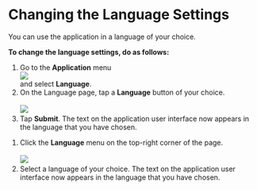 
# Changing the Language Settings

You can use the application in a language of your choice.

**To change the language settings, do as follows:**

<Tabs>
<TabItem value="mentored mobile application" label="Mobile App" default>
<ol>
<li>Go to the <b>Application</b> menu <div class="inlineImg"><img src={BurgerMenu}/></div> and select <b>Language</b>.</li>
<li>On the Language page, tap a <b>Language</b> button of your choice.
<br />
<br />
    <img src={LanguageSetting} />
</li>
<li>Tap <b>Submit</b>. The text on the application user interface now appears in the language that you have chosen.</li>
</ol>
</TabItem>
<TabItem value="mentored portal" label="Web Portal">
<ol>
<li>Click the <b>Language</b> menu on the top-right corner of the page.
<br />
<br />
    <img src={PortalLanguageSetting} />
</li>
<li>Select a language of your choice. The text on the application user interface now appears in the language that you have chosen.</li>
</ol>
</TabItem>
</Tabs>